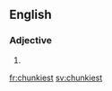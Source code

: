 ==English==

===Adjective===
{{head|en}}

# {{en-superlative of|chunky}}

[[fr:chunkiest]]
[[sv:chunkiest]]